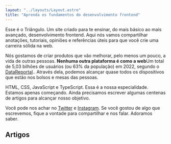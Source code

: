 ```yaml
---
layout: "../layouts/Layout.astro"
title: "Aprenda os fundamentos do desenvolvimento frontend"
---
```



Esse é o Triângulo. Um site criado para te ensinar, do mais básico ao mais avançado, desenvolvimento frontend. Aqui nós vamos compartilhar anotações, tutoriais, opiniões e referências úteis para que você crie uma carreira sólida na web.

Nós gostamos de criar produtos que vão melhorar, pelo menos um pouco, a vida de outras pessoas. **Nenhuma outra plataforma é como a web**<SideNote>Um total de 5,03 bilhões de usuários (ou 63% da população) em 2022, segundo o [DataReportal](https://datareportal.com/global-digital-overview).</SideNote>. Através dela, podemos alcançar quase todos os dispositivos que estão nos bolsos e mesas das pessoas.

HTML, CSS, JavaScript e TypeScript. Essa é a nossa especialidade. Estamos apenas começando. Ainda precisamos escrever algumas centenas de artigos para alcançar nosso objetivo.

Você pode nos achar no [Twitter][twitter] e [Instagram][instagram]. Se você gostou de algo que escrevemos, fique a vontade para compartilhar e nos falar. Adoramos saber.

[twitter]: https://twitter.com/triangulo_dev
[instagram]: https://instagram.com/triangulo_dev

## Artigos

<ArticlesList />
